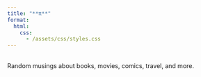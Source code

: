 ```yaml
---
title: "**π**"
format:
  html:
    css: 
      - /assets/css/styles.css
---
```

<br>
Random musings about books, movies, comics, travel, and more.
